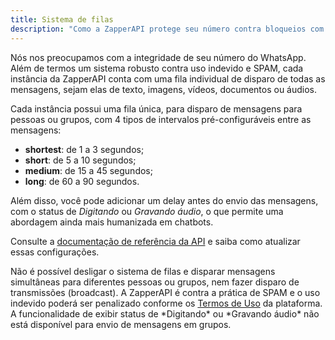 ```yaml
---
title: Sistema de filas
description: "Como a ZapperAPI protege seu número contra bloqueios com uma fila customizada"
---
```


Nós nos preocupamos com a integridade de seu número do WhatsApp. Além de termos
um sistema robusto contra uso indevido e SPAM, cada instância da ZapperAPI conta
com uma fila individual de disparo de todas as mensagens, sejam elas de texto, 
imagens, vídeos, documentos ou áudios.

Cada instância possui uma fila única, para disparo de mensagens para pessoas ou
grupos, com 4 tipos de intervalos pré-configuráveis entre as mensagens:
- **shortest**: de 1 a 3 segundos;
- **short**: de 5 a 10 segundos;
- **medium**: de 15 a 45 segundos;
- **long**: de 60 a 90 segundos.

Além disso, você pode adicionar um delay antes do envio das mensagens, com o
status de *Digitando* ou *Gravando áudio*, o que permite uma abordagem ainda
mais humanizada em chatbots.

Consulte a <a href="/api-reference/configurações/atualizar-configurações">
documentação de referência da API</a> e saiba como atualizar essas configurações.

<Card title="IMPORTANTE">
Não é possível desligar o sistema de filas e disparar mensagens simultâneas para
diferentes pessoas ou grupos, nem fazer disparo de transmissões (broadcast).
A ZapperAPI é contra a prática de SPAM e o uso indevido poderá ser penalizado
conforme os <a href="https://zapperapi.com/terms-of-use">Termos de Uso</a> da
plataforma.
</Card>

<Card title="INFORMAÇÃO">
A funcionalidade de exibir status de *Digitando* ou *Gravando áudio* não está
disponível para envio de mensagens em grupos.
</Card>